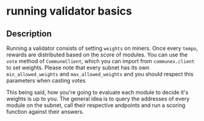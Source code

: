 # running validator basics

## Description

Running a validator consists of setting `weights` on miners. Once every `tempo`, rewards are distributed based on the score of modules.
You can use the `vote` method of `CommuneClient`, which you can import from `communex.client` to set weights. 
Please note that every subnet has its own `min_allowed_weights` and `max_allowed_weights` and you should respect this parameters when casting votes

This being said, how you're going to evaluate each module to decide it's weights is up to you. The general idea is to query the addresses of every
module on the subnet, call their respective andpoints and run a scoring function against their answers. 
